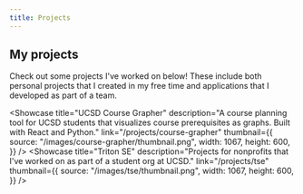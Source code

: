```yaml
---
title: Projects
---
```



## My projects

Check out some projects I've worked on below! These include both personal projects that I created in my free time and applications that I developed as part of a team.

<Showcase
  title="UCSD Course Grapher"
  description="A course planning tool for UCSD students that visualizes course prerequisites as graphs. Built with React and Python."
  link="/projects/course-grapher"
  thumbnail={{
    source: "/images/course-grapher/thumbnail.png",
    width: 1067,
    height: 600,
  }}
/>
<Showcase
  title="Triton SE"
  description="Projects for nonprofits that I've worked on as part of a student org at UCSD."
  link="/projects/tse"
  thumbnail={{
    source: "/images/tse/thumbnail.png",
    width: 1067,
    height: 600,
  }}
/>
